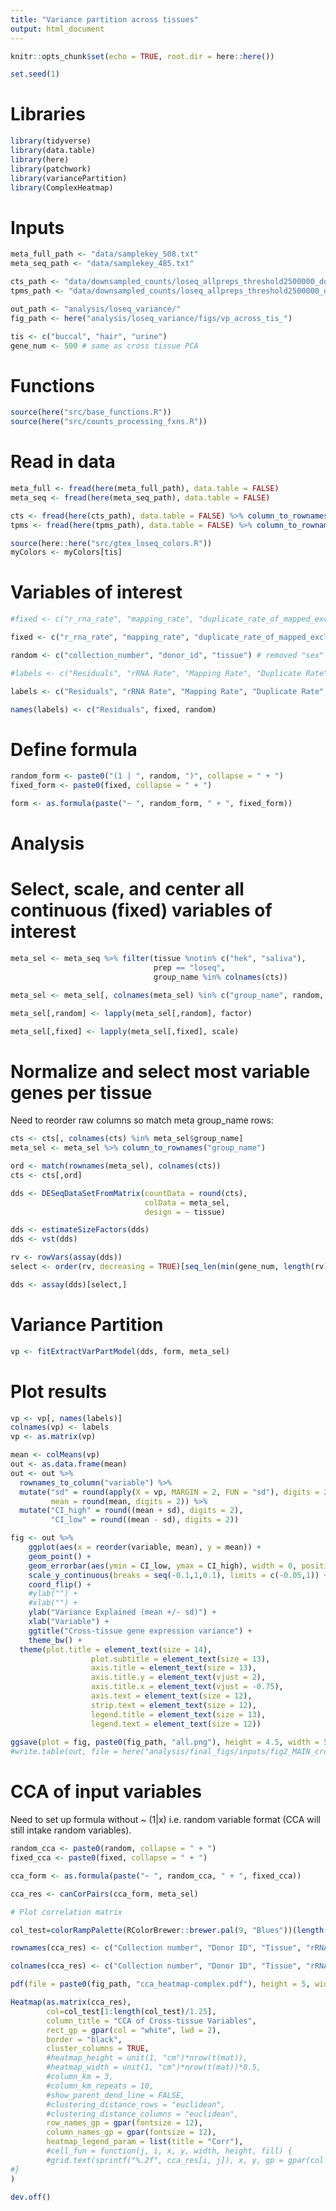 ```yaml
---
title: "Variance partition across tissues"
output: html_document
---
```


```r
knitr::opts_chunk$set(echo = TRUE, root.dir = here::here())

set.seed(1)
```

# Libraries

```r
library(tidyverse)
library(data.table)
library(here)
library(patchwork)
library(variancePartition)
library(ComplexHeatmap)
```

# Inputs

```r
meta_full_path <- "data/samplekey_508.txt"
meta_seq_path <- "data/samplekey_485.txt"

cts_path <- "data/downsampled_counts/loseq_allpreps_threshold2500000_downsampled2500000_raw.txt"
tpms_path <- "data/downsampled_counts/loseq_allpreps_threshold2500000_downsampled2500000_tpms.txt"

out_path <- "analysis/loseq_variance/"
fig_path <- here("analysis/loseq_variance/figs/vp_across_tis_")

tis <- c("buccal", "hair", "urine")
gene_num <- 500 # same as cross tissue PCA
```

# Functions

```r
source(here("src/base_functions.R"))
source(here("src/counts_processing_fxns.R"))
```

# Read in data

```r
meta_full <- fread(here(meta_full_path), data.table = FALSE)
meta_seq <- fread(here(meta_seq_path), data.table = FALSE)

cts <- fread(here(cts_path), data.table = FALSE) %>% column_to_rownames("V1")
tpms <- fread(here(tpms_path), data.table = FALSE) %>% column_to_rownames("V1")

source(here::here("src/gtex_loseq_colors.R"))
myColors <- myColors[tis]
```

# Variables of interest

```r
#fixed <- c("r_rna_rate", "mapping_rate", "duplicate_rate_of_mapped_excluding_globins", "p_exons_total", "tin_mean", "mean_3_bias", "rna_conc_nd", "a260_280", "cdna_avesize", "cdna_conc", "lib_avesize", "lib_molarity", "gc_content_r1")

fixed <- c("r_rna_rate", "mapping_rate", "duplicate_rate_of_mapped_excluding_globins", "exonic_rate", "mean_3_bias", "rna_conc_nd", "a260_280", "cdna_avesize", "gc_content_r1")

random <- c("collection_number", "donor_id", "tissue") # removed "sex" because correlated strongly with donor_id, removed extraction number for cross-tissue because highly correlated with tissue "extraction_number", 

#labels <- c("Residuals", "rRNA Rate", "Mapping Rate", "Duplicate Rate", "Exonic Rate", "Mean TIN", "Mean 3' bias", "RNA ng/uL", "A260/280", "cDNA Ave Size", "cDNA ng/uL", "Library Ave Size", "Library nmol", "GC Content", "Collection Number", "Extraction Number", "Donor ID", "Tissue")

labels <- c("Residuals", "rRNA Rate", "Mapping Rate", "Duplicate Rate", "Exonic Rate", "Mean 3' bias", "RNA ng/uL", "A260/280", "cDNA Ave Size", "GC Content", "Collection Number", "Donor ID", "Tissue") # "Extraction Number", 

names(labels) <- c("Residuals", fixed, random)
```

# Define formula

```r
random_form <- paste0("(1 | ", random, ")", collapse = " + ")
fixed_form <- paste0(fixed, collapse = " + ")

form <- as.formula(paste("~ ", random_form, " + ", fixed_form))
```


# Analysis

# Select, scale, and center all continuous (fixed) variables of interest

```r
meta_sel <- meta_seq %>% filter(tissue %notin% c("hek", "saliva"), 
                                prep == "loseq", 
                                group_name %in% colnames(cts))

meta_sel <- meta_sel[, colnames(meta_sel) %in% c("group_name", random, fixed)]

meta_sel[,random] <- lapply(meta_sel[,random], factor)

meta_sel[,fixed] <- lapply(meta_sel[,fixed], scale)
```

# Normalize and select most variable genes per tissue

Need to reorder raw columns so match meta group_name rows:

```r
cts <- cts[, colnames(cts) %in% meta_sel$group_name]
meta_sel <- meta_sel %>% column_to_rownames("group_name")

ord <- match(rownames(meta_sel), colnames(cts))
cts <- cts[,ord]
```

```r
dds <- DESeqDataSetFromMatrix(countData = round(cts),
                              colData = meta_sel,
                              design = ~ tissue)

dds <- estimateSizeFactors(dds)
dds <- vst(dds)

rv <- rowVars(assay(dds))
select <- order(rv, decreasing = TRUE)[seq_len(min(gene_num, length(rv)))] # select for most variable

dds <- assay(dds)[select,]
```

# Variance Partition

```r
vp <- fitExtractVarPartModel(dds, form, meta_sel)
```

# Plot results

```r
vp <- vp[, names(labels)]
colnames(vp) <- labels
vp <- as.matrix(vp)
```

```r
mean <- colMeans(vp)
out <- as.data.frame(mean)
out <- out %>% 
  rownames_to_column("variable") %>% 
  mutate("sd" = round(apply(X = vp, MARGIN = 2, FUN = "sd"), digits = 2),
         mean = round(mean, digits = 2)) %>% 
  mutate("CI_high" = round((mean + sd), digits = 2),
         "CI_low" = round((mean - sd), digits = 2))
```

```r
fig <- out %>% 
    ggplot(aes(x = reorder(variable, mean), y = mean)) +
    geom_point() +
    geom_errorbar(aes(ymin = CI_low, ymax = CI_high), width = 0, position = position_dodge(0.9)) +
    scale_y_continuous(breaks = seq(-0.1,1,0.1), limits = c(-0.05,1)) +
    coord_flip() +
    #ylab("") +
    #xlab("") +
    ylab("Variance Explained (mean +/- sd)") +
    xlab("Variable") +
    ggtitle("Cross-tissue gene expression variance") +
    theme_bw() +
  theme(plot.title = element_text(size = 14),
                  plot.subtitle = element_text(size = 13),
                  axis.title = element_text(size = 13),
                  axis.title.y = element_text(vjust = 2),
                  axis.title.x = element_text(vjust = -0.75),
                  axis.text = element_text(size = 12),
                  strip.text = element_text(size = 12),
                  legend.title = element_text(size = 13),
                  legend.text = element_text(size = 12))
  
ggsave(plot = fig, paste0(fig_path, "all.png"), height = 4.5, width = 5.5)
#write.table(out, file = here("analysis/final_figs/inputs/fig2_MAIN_cross_tis_vp.txt"), sep = "\t")
```


# CCA of input variables

Need to set up formula without ~ (1|x) i.e. random variable format (CCA will still intake random variables).

```r
random_cca <- paste0(random, collapse = " + ")
fixed_cca <- paste0(fixed, collapse = " + ")

cca_form <- as.formula(paste("~ ", random_cca, " + ", fixed_cca))

cca_res <- canCorPairs(cca_form, meta_sel)
```

```r
# Plot correlation matrix

col_test=colorRampPalette(RColorBrewer::brewer.pal(9, "Blues"))(length(seq(0,1,0.1)))

rownames(cca_res) <- c("Collection number", "Donor ID", "Tissue", "rRNA rate", "Mapping rate", "Duplicate rate", "Exonic rate", "Mean 3' Bias", "RNA yield", "A260/280", "cDNA avesize", "GC content")

colnames(cca_res) <- c("Collection number", "Donor ID", "Tissue", "rRNA rate", "Mapping rate", "Duplicate rate", "Exonic rate", "Mean 3' Bias", "RNA yield", "A260/280", "cDNA avesize", "GC content")

pdf(file = paste0(fig_path, "cca_heatmap-complex.pdf"), height = 5, width = 6)

Heatmap(as.matrix(cca_res),
        col=col_test[1:length(col_test)/1.25],
        column_title = "CCA of Cross-tissue Variables",
        rect_gp = gpar(col = "white", lwd = 2), 
        border = "black",
        cluster_columns = TRUE,
        #heatmap_height = unit(1, "cm")*nrow(t(mat)),
        #heatmap_width = unit(1, "cm")*nrow(t(mat))*0.5,
        #column_km = 3,
        #column_km_repeats = 10,
        #show_parent_dend_line = FALSE,
        #clustering_distance_rows = "euclidean",
        #clustering_distance_columns = "euclidean",
        row_names_gp = gpar(fontsize = 12),
        column_names_gp = gpar(fontsize = 12),
        heatmap_legend_param = list(title = "Corr"),
        #cell_fun = function(j, i, x, y, width, height, fill) {
        #grid.text(sprintf("%.2f", cca_res[i, j]), x, y, gp = gpar(col = "black", fontsize = 10))
#}
)

dev.off()
```









